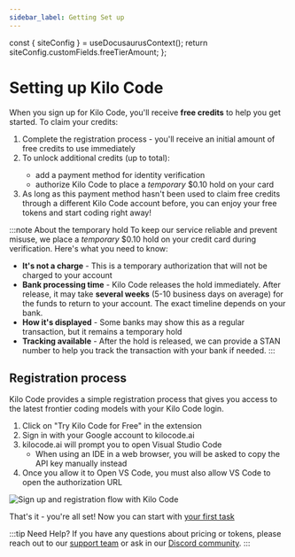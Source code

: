 ```yaml
---
sidebar_label: Getting Set up
---
```



  const { siteConfig } = useDocusaurusContext();
  return siteConfig.customFields.freeTierAmount;
};

# Setting up Kilo Code

When you sign up for Kilo Code, you'll receive **free credits** to help you get started. To claim your credits:

1. Complete the registration process - you'll receive an initial amount of free credits to use immediately
2. To unlock additional credits (up to <FreeTierAmount /> total):
   - add a payment method for identity verification
   - authorize Kilo Code to place a _temporary_ $0.10 hold on your card
3. As long as this payment method hasn't been used to claim free credits through a different Kilo Code account before, you can enjoy your free tokens and start coding right away!

:::note About the temporary hold
To keep our service reliable and prevent misuse, we place a _temporary_ $0.10 hold on your credit card during verification. Here's what you need to know:

- **It's not a charge** - This is a temporary authorization that will not be charged to your account
- **Bank processing time** - Kilo Code releases the hold immediately. After release, it may take **several weeks** (5-10 business days on average) for the funds to return to your account. The exact timeline depends on your bank.
- **How it's displayed** - Some banks may show this as a regular transaction, but it remains a temporary hold
- **Tracking available** - After the hold is released, we can provide a STAN number to help you track the transaction with your bank if needed.
  :::

## Registration process

Kilo Code provides a simple registration process that gives you access to the latest frontier coding models with your Kilo Code login.

1. Click on "Try Kilo Code for Free" in the extension
1. Sign in with your Google account to kilocode.ai
1. kilocode.ai will prompt you to open Visual Studio Code
   - When using an IDE in a web browser, you will be asked to copy the API key manually instead
1. Once you allow it to Open VS Code, you must also allow VS Code to open the authorization URL

<img
  src="/docs/img/setting-up/signupflow.gif"
  alt="Sign up and registration flow with Kilo Code"
/>

That's it - you're all set! Now you can start with [your first task](/getting-started/your-first-task)

:::tip Need Help?
If you have any questions about pricing or tokens, please reach out to our [support team](mailto:hi@kilocode.ai) or ask in our <a href={DISCORD_URL} target='_blank'>Discord community</a>.
:::
